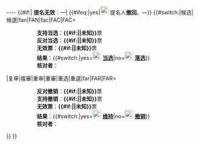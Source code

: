 <includeonly>----</includeonly>
{{#if:{{{invalidnom|}}}|{{cross}} '''提名无效'''：{{{invalidnom}}}—{{{sign}}}|
{{#ifeq:{{{withdraw}}}|yes|[[File:Symbol oppose vote.svg|22px|撤回]] 提名人'''撤回'''。—{{{sign}}}}}
{{#switch:{{{type}}}|候选|候選|fan|FAN|fac|FAC|FAC=
::'''支持当选'''：'''{{#if:{{{yes|}}}|{{{yes}}}|未知}}'''票
::'''反对当选'''：'''{{#if:{{{no|}}}|{{{no}}}|未知}}'''票
::'''无效票'''：'''{{#if:{{{invalid|}}}|{{{invalid}}}|未知}}'''票
::'''结果'''：{{#switch:{{{FA}}}|yes=[[File:Featured article star.svg|22px|当选|link=维基百科:特色条目]] '''[[维基百科:特色条目|当选]]'''|no=[[File:Cscr-former.svg|22px|落选|link=维基百科:更优秀条目写作指南]] '''[[维基百科:更优秀条目写作指南|落选]]'''}}
::'''核对者'''：{{{sign}}}
|复审|複審|重审|重審|重选|重選|far|FAR|FAR=
::'''反对撤销'''：'''{{#if:{{{yes|}}}|{{{yes}}}|未知}}'''票
::'''支持撤销'''：'''{{#if:{{{no|}}}|{{{no}}}|未知}}'''票
::'''无效票'''：'''{{#if:{{{invalid|}}}|{{{invalid}}}|未知}}'''票
::'''结果'''：{{#switch:{{{FA}}}|yes=[[File:Featured article star.svg|22px|维持|link=维基百科:特色条目]] '''[[维基百科:特色条目|维持]]'''|no=[[File:Featured article star - cross.svg|22px|撤销|link=维基百科:已撤销的特色条目]] '''[[维基百科:已撤销的特色条目|撤销]]'''}}
::'''核对者'''：{{{sign}}}
}}
}}
<noinclude>{{documentation}}</noinclude>